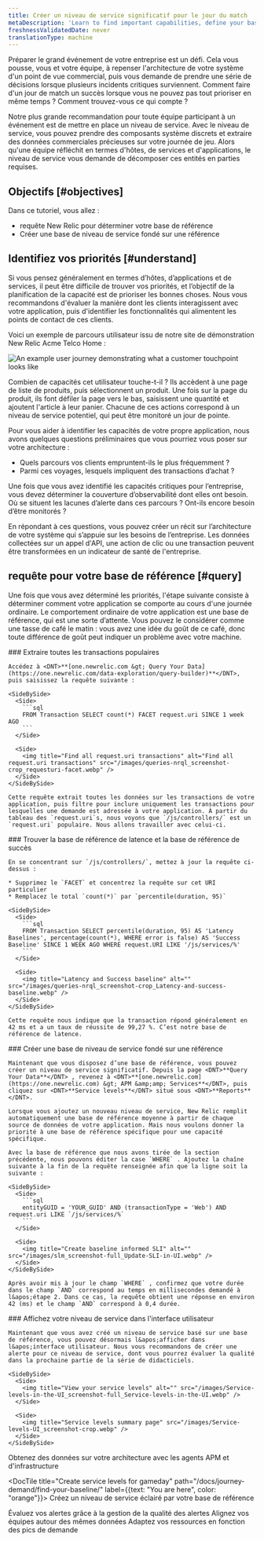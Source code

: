 ```yaml
---
title: Créer un niveau de service significatif pour le jour du match
metaDescription: 'Learn to find important capabilities, define your baselines, and set up meaningful service levels for peak demand.'
freshnessValidatedDate: never
translationType: machine
---
```


Préparer le grand événement de votre entreprise est un défi. Cela vous pousse, vous et votre équipe, à repenser l&apos;architecture de votre système d&apos;un point de vue commercial, puis vous demande de prendre une série de décisions lorsque plusieurs incidents critiques surviennent. Comment faire d&apos;un jour de match un succès lorsque vous ne pouvez pas tout prioriser en même temps ? Comment trouvez-vous ce qui compte ?

Notre plus grande recommandation pour toute équipe participant à un événement est de mettre en place un niveau de service. Avec le niveau de service, vous pouvez prendre des composants système discrets et extraire des données commerciales précieuses sur votre journée de jeu. Alors qu&apos;une équipe réfléchit en termes d&apos;hôtes, de services et d&apos;applications, le niveau de service vous demande de décomposer ces entités en parties requises.

## Objectifs [#objectives]

Dans ce tutoriel, vous allez :

* requête New Relic pour déterminer votre base de référence
* Créer une base de niveau de service fondé sur une référence

## Identifiez vos priorités [#understand]

Si vous pensez généralement en termes d’hôtes, d’applications et de services, il peut être difficile de trouver vos priorités, et l’objectif de la planification de la capacité est de prioriser les bonnes choses. Nous vous recommandons d&apos;évaluer la manière dont les clients interagissent avec votre application, puis d&apos;identifier les fonctionnalités qui alimentent les points de contact de ces clients.

Voici un exemple de parcours utilisateur issu de notre site de démonstration New Relic Acme Telco Home :

<img title="You can attach service levels to customer touchpoints" alt="An example user journey demonstrating what a customer touchpoint looks like" src="/images/user-journey_screenshot-full_A-possible-user-journey.gif" />

Combien de capacités cet utilisateur touche-t-il ? Ils accèdent à une page de liste de produits, puis sélectionnent un produit. Une fois sur la page du produit, ils font défiler la page vers le bas, saisissent une quantité et ajoutent l&apos;article à leur panier. Chacune de ces actions correspond à un niveau de service potentiel, qui peut être monitoré un jour de pointe.

Pour vous aider à identifier les capacités de votre propre application, nous avons quelques questions préliminaires que vous pourriez vous poser sur votre architecture :

* Quels parcours vos clients empruntent-ils le plus fréquemment ?
* Parmi ces voyages, lesquels impliquent des transactions d’achat ?

Une fois que vous avez identifié les capacités critiques pour l’entreprise, vous devez déterminer la couverture d’observabilité dont elles ont besoin. Où se situent les lacunes d’alerte dans ces parcours ? Ont-ils encore besoin d’être monitorés ?

En répondant à ces questions, vous pouvez créer un récit sur l’architecture de votre système qui s’appuie sur les besoins de l’entreprise. Les données collectées sur un appel d&apos;API, une action de clic ou une transaction peuvent être transformées en un indicateur de santé de l&apos;entreprise.

## requête pour votre base de référence [#query]

Une fois que vous avez déterminé les priorités, l&apos;étape suivante consiste à déterminer comment votre application se comporte au cours d&apos;une journée ordinaire. Le comportement ordinaire de votre application est une base de référence, qui est une sorte d’attente. Vous pouvez le considérer comme une tasse de café le matin : vous avez une idée du goût de ce café, donc toute différence de goût peut indiquer un problème avec votre machine.

<Steps>
  <Step>
    ### Extraire toutes les transactions populaires

    Accédez à <DNT>**[one.newrelic.com &gt; Query Your Data](https://one.newrelic.com/data-exploration/query-builder)**</DNT>, puis saisissez la requête suivante :

    <SideBySide>
      <Side>
        ```sql
        FROM Transaction SELECT count(*) FACET request.uri SINCE 1 week AGO
        ```
      </Side>

      <Side>
        <img title="Find all request.uri transactions" alt="Find all request.uri transactions" src="/images/queries-nrql_screenshot-crop_requesturi-facet.webp" />
      </Side>
    </SideBySide>

    Cette requête extrait toutes les données sur les transactions de votre application, puis filtre pour inclure uniquement les transactions pour lesquelles une demande est adressée à votre application. À partir du tableau des `request.uri`s, nous voyons que `/js/controllers/` est un `request.uri` populaire. Nous allons travailler avec celui-ci.
  </Step>

  <Step>
    ### Trouver la base de référence de latence et la base de référence de succès

    En se concentrant sur `/js/controllers/`, mettez à jour la requête ci-dessus :

    * Supprimez le `FACET` et concentrez la requête sur cet URI particulier
    * Remplacez le total `count(*)` par `percentile(duration, 95)`

    <SideBySide>
      <Side>
        ```sql
        FROM Transaction SELECT percentile(duration, 95) AS 'Latency Baselines', percentage(count(*), WHERE error is false) AS 'Success Baseline' SINCE 1 WEEK AGO WHERE request.URI LIKE '/js/services/%'
        ```
      </Side>

      <Side>
        <img title="Latency and Success baseline" alt="" src="/images/queries-nrql_screenshot-crop_Latency-and-success-baseline.webp" />
      </Side>
    </SideBySide>

    Cette requête nous indique que la transaction répond généralement en 42 ms et a un taux de réussite de 99,27 %. C’est notre base de référence de latence.
  </Step>

  <Step>
    ### Créer une base de niveau de service fondé sur une référence

    Maintenant que vous disposez d’une base de référence, vous pouvez créer un niveau de service significatif. Depuis la page <DNT>**Query Your Data**</DNT> , revenez à <DNT>**[one.newrelic.com](https://one.newrelic.com) &gt; APM &amp;amp; Services**</DNT>, puis cliquez sur <DNT>**Service levels**</DNT> situé sous <DNT>**Reports**</DNT>.

    Lorsque vous ajoutez un nouveau niveau de service, New Relic remplit automatiquement une base de référence moyenne à partir de chaque source de données de votre application. Mais nous voulons donner la priorité à une base de référence spécifique pour une capacité spécifique.

    Avec la base de référence que nous avons tirée de la section précédente, nous pouvons éditer la case `WHERE` . Ajoutez la chaîne suivante à la fin de la requête renseignée afin que la ligne soit la suivante :

    <SideBySide>
      <Side>
        ```sql
        entityGUID = 'YOUR_GUID' AND (transactionType = 'Web') AND request.uri LIKE `/js/services/%`
        ```
      </Side>

      <Side>
        <img title="Create baseline informed SLI" alt="" src="/images/slm_screenshot-full_Update-SLI-in-UI.webp" />
      </Side>
    </SideBySide>

    Après avoir mis à jour le champ `WHERE` , confirmez que votre durée dans le champ `AND` correspond au temps en millisecondes demandé à l&apos;étape 2. Dans ce cas, la requête obtient une réponse en environ 42 (ms) et le champ `AND` correspond à 0,4 durée.
  </Step>

  <Step>
    ### Affichez votre niveau de service dans l&apos;interface utilisateur

    Maintenant que vous avez créé un niveau de service basé sur une base de référence, vous pouvez désormais l&apos;afficher dans l&apos;interface utilisateur. Nous vous recommandons de créer une alerte pour ce niveau de service, dont vous pourrez évaluer la qualité dans la prochaine partie de la série de didacticiels.

    <SideBySide>
      <Side>
        <img title="View your service levels" alt="" src="/images/Service-levels-in-the-UI_screenshot-full_Service-levels-in-the-UI.webp" />
      </Side>

      <Side>
        <img title="Service levels summary page" src="/images/Service-levels-UI_screenshot-crop.webp" />
      </Side>
    </SideBySide>
  </Step>
</Steps>

<DocTiles numbered>
  <DocTile title="Get started" path="/docs/journey-demand/get-started">
    Obtenez des données sur votre architecture avec les agents APM et d&apos;infrastructure
  </DocTile>

  <DocTile title="Create service levels for gameday" path="/docs/journey-demand/find-your-baseline/" label={{text: "You are here", color: "orange"}}>
    Créez un niveau de service éclairé par votre base de référence
  </DocTile>
</DocTiles>

<DocTiles>
  <DocTile title="Reduce noise with quality alerts" number="3" path="/docs/journey-demand/create-quality-alerts/">
    Évaluez vos alertes grâce à la gestion de la qualité des alertes
  </DocTile>

  <DocTile title="Align your teams with workloads" number="4" path="/docs/journey-demand/organize-data-workloads/">
    Alignez vos équipes autour des mêmes données
  </DocTile>

  <DocTile title="Autoscale your infrastructure with Kubernetes" number="5" path="/docs/journey-demand/autoscale-your-infra/">
    Adaptez vos ressources en fonction des pics de demande
  </DocTile>
</DocTiles>